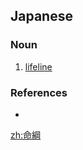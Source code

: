 ==Japanese==
{{ja-kanjitab|いのち|つな|k2=づな|r=y|yomi=kun}}

===Noun===
{{ja-noun|いのちづな}}

# [[lifeline]]

===References===
* {{R:Shogakukan}}

[[zh:命綱]]